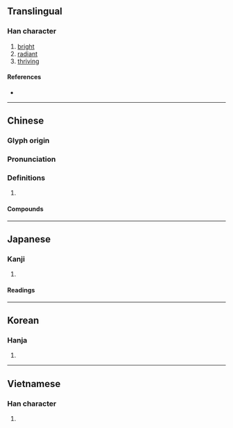 {{also|晔|曅}}
{{character info/new}}
==Translingual==

===Han character===
{{Han char|rn=72|rad=日|as=10|sn=14|four=64054|canj=ATMJ|ids=⿰日華}}

# [[bright]]
# [[radiant]]
# [[thriving]]

====References====
* {{Han ref|kx=0500.080|dkj=14169|dj=0870.060|hdz=21528.070|uh=66C4|ud=26308|bh=BEE7|bd=48871}}

----

==Chinese==
{{zh-forms|s=晔}}

===Glyph origin===
{{Han etym}}

===Pronunciation===
{{zh-pron
|m=yè
|c=jip6
|mc=y
|oc=y
|ma=
|cat=a
}}

===Definitions===
{{zh-hanzi}}

# {{rfdef|lang=zh}}

====Compounds====
{{zh-der|曄曄|韡曄}}

----

==Japanese==

===Kanji===
{{ja-kanji|grade=|rs=日10}}

# {{defn|lang=ja|sort=日10}}

====Readings====
{{ja-readings
|goon=よう<えふ
|kanon=よう<えふ
|kun=かがや-く}}

----

==Korean==

===Hanja===
{{ko-hanja|hangeul=엽|eumhun=|rv=yeop|mr=yŏp|y=yep}}

# {{defn|lang=ko|sort=日10}}

----

==Vietnamese==

===Han character===
{{vi-hantu|[[diệp]]|rs=日10}}

# {{defn|lang=vi|sort=日10}}